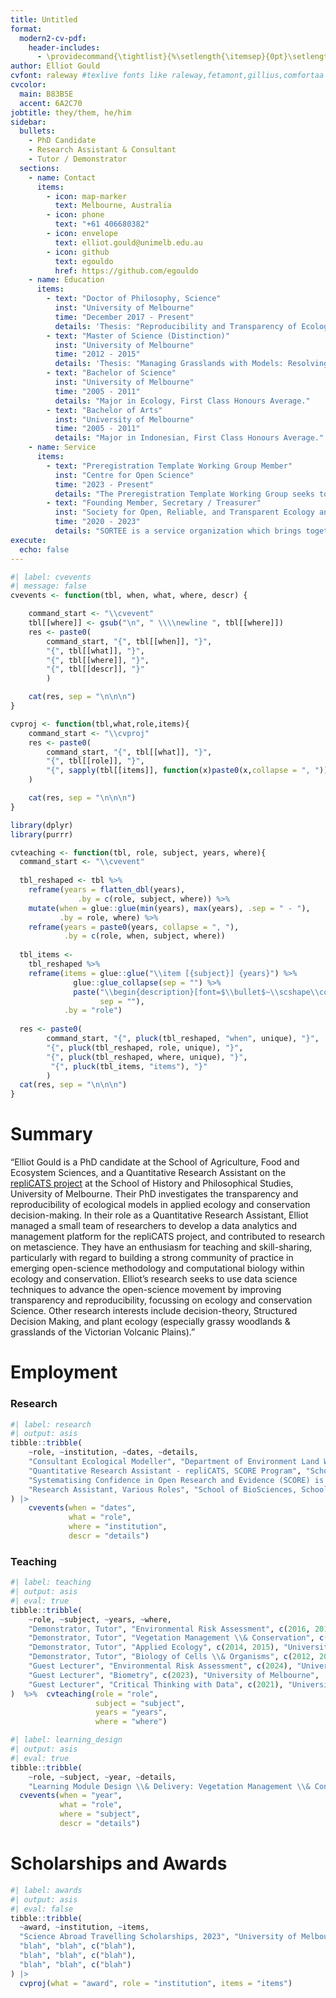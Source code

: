 ```yaml
---
title: Untitled
format:
  modern2-cv-pdf: 
    header-includes:  
      - \providecommand{\tightlist}{%\setlength{\itemsep}{0pt}\setlength{\parskip}{0pt}}
author: Elliot Gould
cvfont: raleway #texlive fonts like raleway,fetamont,gillius,comfortaa
cvcolor: 
  main: B83B5E
  accent: 6A2C70
jobtitle: they/them, he/him
sidebar:
  bullets:
    - PhD Candidate
    - Research Assistant & Consultant
    - Tutor / Demonstrator
  sections:
    - name: Contact
      items:
        - icon: map-marker
          text: Melbourne, Australia
        - icon: phone
          text: "+61 406680382"
        - icon: envelope
          text: elliot.gould@unimelb.edu.au
        - icon: github
          text: egouldo
          href: https://github.com/egouldo
    - name: Education
      items:
        - text: "Doctor of Philosophy, Science"
          inst: "University of Melbourne"
          time: "December 2017 - Present"
          details: 'Thesis: "Reproducibility and Transparency of Ecological Models in Applied Ecology and Conservation Science"'
        - text: "Master of Science (Distinction)"
          inst: "University of Melbourne"
          time: "2012 - 2015"
          details: 'Thesis: "Managing Grasslands with Models: Resolving uncertainty and allocating effort among a suite of sites."'
        - text: "Bachelor of Science"
          inst: "University of Melbourne"
          time: "2005 - 2011"
          details: "Major in Ecology, First Class Honours Average."
        - text: "Bachelor of Arts"
          inst: "University of Melbourne"
          time: "2005 - 2011"
          details: "Major in Indonesian, First Class Honours Average."
    - name: Service
      items:
        - text: "Preregistration Template Working Group Member"
          inst: "Centre for Open Science"
          time: "2023 - Present"
          details: "The Preregistration Template Working Group seeks to: 1. Establish criteria to evaluate the suitability of new preregistration templates for inclusion in the Open Science Framework (OSF); 2. Develop a procedure by which community creators of preregistration templates can put templates forward for inclusion in OSF; 3. Advise and inform COS on issues related to preregistration implementation in OSF."
        - text: "Founding Member, Secretary / Treasurer"
          inst: "Society for Open, Reliable, and Transparent Ecology and Evolutionary Biology (SORTEE)"
          time: "2020 - 2023"
          details: "SORTEE is a service organization which brings together researchers working to improve reliability and transparency through cultural and institutional changes in ecology, evolutionary biology, and related fields broadly defined."
execute: 
  echo: false
---
```


```r
#| label: cvevents
#| message: false
cvevents <- function(tbl, when, what, where, descr) {

    command_start <- "\\cvevent"
    tbl[[where]] <- gsub("\n", " \\\\newline ", tbl[[where]])
    res <- paste0(
        command_start, "{", tbl[[when]], "}", 
        "{", tbl[[what]], "}",
        "{", tbl[[where]], "}",
        "{", tbl[[descr]], "}"
        )

    cat(res, sep = "\n\n\n")
}

cvproj <- function(tbl,what,role,items){
    command_start <- "\\cvproj"
    res <- paste0(
        command_start, "{", tbl[[what]], "}",
        "{", tbl[[role]], "}",
        "{", sapply(tbl[[items]], function(x)paste0(x,collapse = ", ")), "}"
    )

    cat(res, sep = "\n\n\n")
}

library(dplyr)
library(purrr)

cvteaching <- function(tbl, role, subject, years, where){
  command_start <- "\\cvevent"
  
  tbl_reshaped <- tbl %>%  
    reframe(years = flatten_dbl(years),
               .by = c(role, subject, where)) %>% 
    mutate(when = glue::glue(min(years), max(years), .sep = " - "), 
           .by = role, where) %>% 
    reframe(years = paste0(years, collapse = ", "), 
            .by = c(role, when, subject, where))
  
  tbl_items <- 
    tbl_reshaped %>% 
    reframe(items = glue::glue("\\item [{subject}] {years}") %>% 
              glue::glue_collapse(sep = "") %>%
              paste("\\begin{description}[font=$\\bullet$~\\scshape\\color{maincol!50!black}]", ., "\\end{description}", 
                    sep = ""), 
            .by = "role") 
  
  res <- paste0(
        command_start, "{", pluck(tbl_reshaped, "when", unique), "}",
        "{", pluck(tbl_reshaped, role, unique), "}",
        "{", pluck(tbl_reshaped, where, unique), "}",
         "{", pluck(tbl_items, "items"), "}"
        )
  cat(res, sep = "\n\n\n")
}
```

# Summary

"Elliot Gould is a PhD candidate at the School of Agriculture, Food and Ecosystem Sciences, and a Quantitative Research Assistant on the [repliCATS project](replicats.research.unimelb.edu.au/) at the School of History and Philosophical Studies, University of Melbourne. Their PhD investigates the transparency and reproducibility of ecological models in applied ecology and conservation decision-making. In their role as a Quantitative Research Assistant, Elliot managed a small team of researchers to develop a data analytics and management platform for the repliCATS project, and contributed to research on metascience. They have an enthusiasm for teaching and skill-sharing, particularly with regard to building a strong community of practice in emerging open-science methodology and computational biology within ecology and conservation. Elliot's research seeks to use data science techniques to advance the open-science movement by improving transparency and reproducibility, focussing on ecology and conservation Science. Other research interests include decision-theory, Structured Decision Making, and plant ecology (especially grassy woodlands & grasslands of the Victorian Volcanic Plains)."

# Employment

### Research

```r
#| label: research
#| output: asis
tibble::tribble(
    ~role, ~institution, ~dates, ~details,
    "Consultant Ecological Modeller", "Department of Environment Land Water and Planning\nVictorian Government", "March 2020 - Present", "This research consultancy comprises a component of my PhD, aiming to test and develop preregistration templates for ecology and conservation using a case study of environmental flows management in Victoria, Australia. I designed and delivered a collaborative workshop with DEECA staff, analysed and visualised environmental flow and modelled vegetation outcome data.",
    "Quantitative Research Assistant - repliCATS, SCORE Program", "School of Historical and Philosophical Studies,\n School of BioSciences\nUniversity of Melbourne", "2019 - 2024",
    "Systematising Confidence in Open Research and Evidence (SCORE) is a Research Program initiated by the Defense Advanced Research Projects Agency  (DARPA) that aims to develop and deploy automated tools to assign 'confidence scores' to Social and Behavioural research results and claims in light of recent evidence about the 'Replication Crisis' besetting Science. The repliCATS project is one team within the SCORE project, based in Melbourne. In this role, Elliot lead a small team within the repliCATS project to build data analysis software and infrastructure to manage and deliver data products to internal teams and external partners. Research components of the role include modelling to investigate predictors of replication success.",
    "Research Assistant, Various Roles", "School of BioSciences, School of Geography\nUniversity of Melbourne", "2015 - Present", "National Environmental Science Programme, Threatened Species Recovery Hub: Conservation actions for Threatened Ecological Communities. Various plant ecology and Structured Decision Making projects, involving: data analysis and visualisations, building shiny Apps, model building and testing." 
) |>
    cvevents(when = "dates", 
             what = "role", 
             where = "institution", 
             descr = "details")
```


### Teaching


```r
#| label: teaching
#| output: asis
#| eval: true
tibble::tribble(
    ~role, ~subject, ~years, ~where,
    "Demonstrator, Tutor", "Environmental Risk Assessment", c(2016, 2017, 2018, 2022, 2023, 2024), "University of Melbourne",
    "Demonstrator, Tutor", "Vegetation Management \\& Conservation", c(2018, 2019), "University of Melbourne",
    "Demonstrator, Tutor", "Applied Ecology", c(2014, 2015), "University of Melbourne",
    "Demonstrator, Tutor", "Biology of Cells \\& Organisms", c(2012, 2013,2014,2015), "University of Melbourne",
    "Guest Lecturer", "Environmental Risk Assessment", c(2024), "University of Melbourne",
    "Guest Lecturer", "Biometry", c(2023), "University of Melbourne",
    "Guest Lecturer", "Critical Thinking with Data", c(2021), "University of Melbourne",
)  %>%  cvteaching(role = "role", 
                   subject = "subject", 
                   years = "years", 
                   where = "where")
```
```r
#| label: learning_design
#| output: asis
#| eval: true
tibble::tribble(
    ~role, ~subject, ~year, ~details,
    "Learning Module Design \\& Delivery: Vegetation Management \\& Conservation", "School of BioSciences, University of Melbourne", 2019, "I co‐developed a teaching and learning module, and developed and delivered a workshop teaching the basics of data‐science in R using data collected by the students.") %>% 
  cvevents(when = "year", 
           what = "role", 
           where = "subject", 
           descr = "details")
```
# Scholarships and Awards

```r
#| label: awards
#| output: asis
#| eval: false
tibble::tribble(
  ~award, ~institution, ~items,
  "Science Abroad Travelling Scholarships, 2023", "University of Melbourne, Faculty of Science, School of Ecosystem and Forest Sciences", c("This scholarship supports PhD students in the Faculty of Science undertaking travel to attend conferences, fieldwork, etc. as part of a Study Away request."),
  "blah", "blah", c("blah"),
  "blah", "blah", c("blah"),
  "blah", "blah", c("blah")
) |>
  cvproj(what = "award", role = "institution", items = "items")
```


